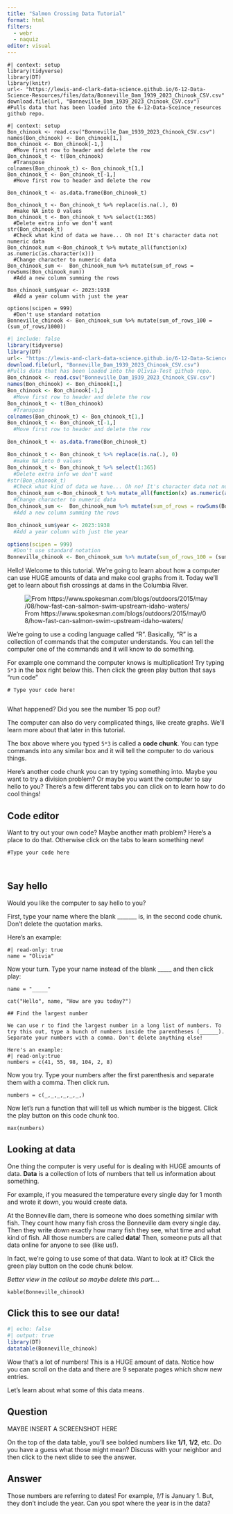 ```yaml
---
title: "Salmon Crossing Data Tutorial"
format: html
filters:
  - webr
  - naquiz
editor: visual
---
```


```webr-r
#| context: setup
library(tidyverse)
library(DT)
library(knitr)
url<- "https://lewis-and-clark-data-science.github.io/6-12-Data-Science-Resources/files/data/Bonneville_Dam_1939_2023_Chinook_CSV.csv"
download.file(url, "Bonneville_Dam_1939_2023_Chinook_CSV.csv")
#Pulls data that has been loaded into the 6-12-Data-Sceince_resources github repo. 
```

```webr-r
#| context: setup
Bon_chinook <- read.csv("Bonneville_Dam_1939_2023_Chinook_CSV.csv")
names(Bon_chinook) <- Bon_chinook[1,]
Bon_chinook <- Bon_chinook[-1,]
  #Move first row to header and delete the row
Bon_chinook_t <- t(Bon_chinook)
  #Transpose
colnames(Bon_chinook_t) <- Bon_chinook_t[1,]
Bon_chinook_t <- Bon_chinook_t[-1,]
  #Move first row to header and delete the row

Bon_chinook_t <- as.data.frame(Bon_chinook_t)

Bon_chinook_t <- Bon_chinook_t %>% replace(is.na(.), 0)
  #make NA into 0 values
Bon_chinook_t <- Bon_chinook_t %>% select(1:365)
  #Delete extra info we don't want 
str(Bon_chinook_t)
  #Check what kind of data we have... Oh no! It's character data not numeric data
Bon_chinook_num <-Bon_chinook_t %>% mutate_all(function(x) as.numeric(as.character(x)))
  #Change character to numeric data
Bon_chinook_sum <-  Bon_chinook_num %>% mutate(sum_of_rows = rowSums(Bon_chinook_num))
  #Add a new column summing the rows

Bon_chinook_sum$year <- 2023:1938
  #Add a year column with just the year

options(scipen = 999) 
  #Don't use standard notation
Bonneville_chinook <- Bon_chinook_sum %>% mutate(sum_of_rows_100 = (sum_of_rows/1000))
```

```r
#| include: false
library(tidyverse)
library(DT)
url<- "https://lewis-and-clark-data-science.github.io/6-12-Data-Science-Resources/files/data/Bonneville_Dam_1939_2023_Chinook_CSV.csv"
download.file(url, "Bonneville_Dam_1939_2023_Chinook_CSV.csv")
#Pulls data that has been loaded into the Olivia-Test github repo. 
Bon_chinook <- read.csv("Bonneville_Dam_1939_2023_Chinook_CSV.csv")
names(Bon_chinook) <- Bon_chinook[1,]
Bon_chinook <- Bon_chinook[-1,]
  #Move first row to header and delete the row
Bon_chinook_t <- t(Bon_chinook)
  #Transpose
colnames(Bon_chinook_t) <- Bon_chinook_t[1,]
Bon_chinook_t <- Bon_chinook_t[-1,]
  #Move first row to header and delete the row

Bon_chinook_t <- as.data.frame(Bon_chinook_t)

Bon_chinook_t <- Bon_chinook_t %>% replace(is.na(.), 0)
  #make NA into 0 values
Bon_chinook_t <- Bon_chinook_t %>% select(1:365)
  #Delete extra info we don't want 
#str(Bon_chinook_t)
  #Check what kind of data we have... Oh no! It's character data not numeric data
Bon_chinook_num <-Bon_chinook_t %>% mutate_all(function(x) as.numeric(as.character(x)))
  #Change character to numeric data
Bon_chinook_sum <-  Bon_chinook_num %>% mutate(sum_of_rows = rowSums(Bon_chinook_num))
  #Add a new column summing the rows

Bon_chinook_sum$year <- 2023:1938
  #Add a year column with just the year

options(scipen = 999) 
  #Don't use standard notation
Bonneville_chinook <- Bon_chinook_sum %>% mutate(sum_of_rows_100 = (sum_of_rows/1000))
```

Hello! Welcome to this tutorial. We're going to learn about how a computer can use HUGE amounts of data and make cool graphs from it. Today we'll get to learn about fish crossings at dams in the Columbia River.

![From https://www.spokesman.com/blogs/outdoors/2015/may/08/how-fast-can-salmon-swim-upstream-idaho-waters/](https://lewis-and-clark-data-science.github.io/6-12-Data-Science-Resources/files/figures/salmon_dog.jpg){fig-align="left" fig-alt="A dog jumping towards Chinook salmon in a fish ladder"}

We're going to use a coding language called "R". Basically, "R" is a collection of commands that the computer understands. You can tell the computer one of the commands and it will know to do something.

For example one command the computer knows is multiplication! Try typing `5*3` in the box right below this. Then click the green play button that says "run code"

```webr-r
# Type your code here!


```

What happened? Did you see the number 15 pop out?

The computer can also do very complicated things, like create graphs. We'll learn more about that later in this tutorial.

The box above where you typed `5*3` is called a **code chunk**. You can type commands into any similar box and it will tell the computer to do various things.

Here's another code chunk you can try typing something into. Maybe you want to try a division problem? Or maybe you want the computer to say hello to you? There's a few different tabs you can click on to learn how to do cool things!

::: panel-tabset
## Code editor

Want to try out your own code? Maybe another math problem? Here's a place to do that. Otherwise click on the tabs to learn something new!

```webr
#Type your code here



```

## Say hello

Would you like the computer to say hello to you?

First, type your name where the blank \_\_\_\_\_\_\_ is, in the second code chunk. Don't delete the quotation marks.

Here's an example:

```webr
#| read-only: true
name = "Olivia"
```

Now your turn. Type your name instead of the blank \_\_\_\_\_ and then click play:

```webr
name = "_____"

cat("Hello", name, "How are you today?")

## Find the largest number

We can use r to find the largest number in a long list of numbers. To try this out, type a bunch of numbers inside the parentheses (______). Separate your numbers with a comma. Don't delete anything else! 

Here's an example: 
#| read-only:true
numbers = c(41, 55, 98, 104, 2, 8)
```

Now you try. Type your numbers after the first parenthesis and separate them with a comma. Then click run.

```webr-r
numbers = c(_,_,_,_,_,_,)
```

Now let's run a function that will tell us which number is the biggest. Click the play button on this code chunk too.

```webr-r
max(numbers)
```
:::

## Looking at data

One thing the computer is very useful for is dealing with HUGE amounts of data. **Data** is a collection of lots of numbers that tell us information about something.

For example, if you measured the temperature every single day for 1 month and wrote it down, you would create data.

At the Bonneville dam, there is someone who does something similar with fish. They count how many fish cross the Bonneville dam every single day. Then they write down exactly how many fish they see, what time and what kind of fish. All those numbers are called **data**! Then, someone puts all that data online for anyone to see (like us!).

In fact, we're going to use some of that data. Want to look at it? Click the green play button on the code chunk below.

*Better view in the callout so maybe delete this part....*

```webr-r

kable(Bonneville_chinook)
```

::: {.callout-note collapse="true"}
## Click this to see our data!

```r
#| echo: false
#| output: true
library(DT)
datatable(Bonneville_chinook)
```
:::

Wow that's a lot of numbers! This is a HUGE amount of data. Notice how you can scroll on the data and there are 9 separate pages which show new entries.

Let's learn about what some of this data means.

::: panel-tabset
## Question

MAYBE INSERT A SCREENSHOT HERE

On the top of the data table, you'll see bolded numbers like **1/1**, **1/2**, etc. Do you have a guess what those might mean? Discuss with your neighbor and then click to the next slide to see the answer.

## Answer

Those numbers are referring to dates! For example, *1/1* is January 1. But, they don't include the year. Can you spot where the year is in the data?
:::
